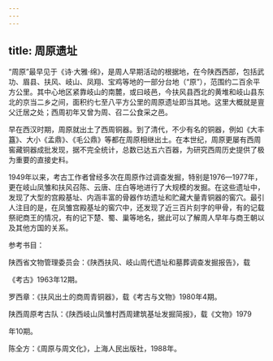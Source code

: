 ```yaml
---
---
---
```

title: 周原遗址
---



“周原”最早见于《诗·大雅·绵》，是周人早期活动的根据地，在今陕西西部，包括武功、眉县、扶风、岐山、凤翔、宝鸡等地的一部分台地（“原”），范围约二百余平方公里。其中心地区紧靠岐山的南麓，或曰岐邑，今扶风县西北的黄堆和岐山县东北的京当二乡之间，面积约七至八平方公里的周原遗址即当其地。这里大概就是亶父迁居之处；西周初年又曾为周、召二公食采之邑。

早在西汉时期，周原就出土了西周铜器。到了清代，不少有名的铜器，例如《大丰簋》、大小《孟鼎》、《毛公鼎》等都在周原相继出土。在本世纪，周原更屡有西周窖藏铜器成批发现，据不完全统计，总数已达五六百器，为研究西周历史提供了极为重要的直接史料。

1949年以来，考古工作者曾经多次在周原作过调查发掘，特别是1976—1977年，更在岐山凤雏和扶风召陈、云唐、庄白等地进行了大规模的发掘。在这些遗址中，发现了大型的宫殿基址、内涵丰富的骨器作坊遗址和贮藏大量青铜器的窖穴。最引人注目的是，在凤雏宫殿基址的窖穴中，还发现了近三百片刻字的甲骨，有的记载祭祀商王的情况，有的记下楚、蜀、巢等地名，据此可以了解周人早年与商王朝以及其他方国的关系。

参考书目：

陕西省文物管理委员会：《陕西扶风、岐山周代遗址和墓葬调查发掘报告》，载

《考古》1963年12期。

罗西章：《扶风出土的商周青铜器》，载《考古与文物》1980年4期。

陕西周原考古队：《陕西岐山凤雏村西周建筑基址发掘简报》，载《文物》1979

年10期。

陈全方：《周原与周文化》，上海人民出版社，1988年。
